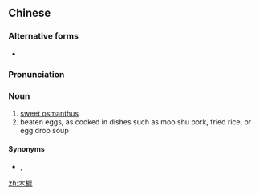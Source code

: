 ==Chinese==
{{zh-forms}}

===Alternative forms===
* {{zh-l|木犀}}

===Pronunciation===
{{zh-pron
|m=mùxī,tl=y
|c=muk6 sai1
|mn=bo̍k-se
|cat=n
}}

===Noun===
{{zh-noun}}

# [[sweet osmanthus]] {{gloss|the plant}}
# beaten eggs, as cooked in dishes such as moo shu pork, fried rice, or egg drop soup

====Synonyms====
* {{sense|sweet osmanthus, the plant}} {{zh-l|桂花}}, {{zh-l|樨}}

[[zh:木樨]]